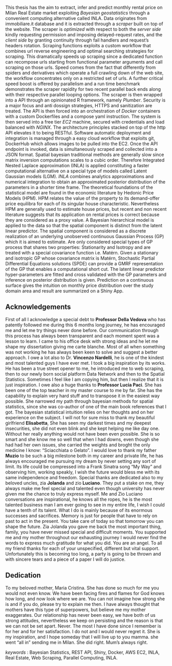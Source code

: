 
This thesis has the aim to extract, infer and predict monthly rental price on Milan Real Estate market exploiting _Bayesian geostatistics_ through a convenient computing alternative called INLA.
Data originates from immobiliare.it database and it is extracted through a _scraper_ built on top of the website. The scraper is _optimized_ with respect to both the _server side_ kindly requesting permission and imposing delayed-request rates, and the _client side_ by granting continuity through fail handlers and request's headers rotation. Scraping functions exploits a custom workflow that combines url reverse engineering and optimal searching strategies for scraping. This dramatically speeds up scraping since a dedicated function can recompose urls starting from functional parameter arguments and call scraping on those urls. Speed comes from the fact that differently from spiders and derivatives which operate a full crawling down of the web site, the workflow concentrates only on a restricted set of urls. A further critical speed boost is offered by parallelism and a run time benchmark demonstrates the scraper rapidity for two recent parallel back ends along with their respective parallel looping options.
The scraper is then wrapped into a API through an opinionated R framework, namely _Plumber_. Security is a major focus and anti dossign strategies, HTTPS and sanitization are treated.  The API is then forced into an orchestration of _Docker_ containers with a custom Dockerfiles and a compose yaml instruction. The system is then served into a free tier _EC2_ machine, secured with credentials and load balanced with _NGINX_. The architecture principles stacked on top of the http API elevates it to being RESTful. Software automatic deployment and integration is managed through a easy cloud workflow that exploits git, DockerHub which allows images to be pulled into the EC2. Once the API endpoint is invoked, data is simultaneously scraped and collected into a JSON format.
Spatial bayesian traditional methods are generally slow since matrix inversion computations scales to a cubic order. Therefore Integrated Nested Laplace approximation (INLA) is applied constituting a faster computational alternative on a special type of models called Latent Gaussian models (LGM). _INLA_ combines analytics approximations and numerical integration to obtain an approximated posterior distribution of the parameters in a shorter time frame.
The theoretical foundations of the statistical model are found in the economic literature by Hedonic Price Models (HPM). HPM relates the value of the property to its demand-offer price equilibra for each of its singular house characteristic. Nevertheless HPM are generally used to estimate house prices, but recent and non recent literature suggests that its application on rental prices is correct because they are considered as a proxy value.
A Bayesian hierarchical model is applied to the data so that the spatial component is distinct from the latent linear predictor. The spatial component is considered as a discrete realization of an underlying unobserved continuous Gaussian Process (GP) which it is aimed to estimate. Are only considered special types of GP process that shares two properties: Stationarity and Isotropy and are treated with a special covariance function i.e. Matérn.
Given a stationary and isotropic GP whose covariance matrix is Matérn, Stochastic Partial Differential Equations solutions (SPDE) can provide a GMRF representation of the GP that enables a computational short cut. The latent linear predictor hyper-parameters are fitted and cross validated with the GP parameters and inference on posterior distribution is given. Prediction on a continuous surface gives the intuition on monthly price distribution over the study domain area and result are summarized on a Shiny App.

## Acknowledgements {-}

First of all I acknowledge a special debt to **Professor Della Vedova** who has patently followed me during this 6 months long journey, he has encouraged me and let me try things never done before. Our communication through this process has always been transparent and each moment spent was a lesson to learn. I came to his office desk with strong ideas and he let me shape my dissertation giving me carte blanche. Most of all when something was not working he has always been keen to solve and suggest a better approach. I owe a lot also to Dr. **Vincenzo Nardelli**, he is one of the kindest and most talented guys I have ever met. I took a big inspiration by its works. He has been a true street opener to me, he introduced me to web scraping, then to our newly born social platform Data Network and then to the Spatial Statistics. Sometimes I feel like I am copying him, but then I realize that it is just inspiration. I owe also a huge thanks to **Professor Lucia Paci**. She has been one of the top teacher in my master course to me by far. She has the capability to explain very hard stuff and to transpose it in the easiest way possible. She narrowed my path through bayesian methods for spatial statistics, since she was co-author of one of the main book references that I got. The bayesian statistical intuition relies on her thoughts and on her experience on the subject. 
I will not for sure miss to thank my beautiful girlfriend **Elisabetta**, She has seen my darkest times and my deepest insecurities, she did not even blink and she kept helping me like day one. Without her really anything would not have been even possible. She is so smart and she know me so well that when I had downs, even though she had had her own issues, she carried the weights and broght the only medicine I know: "Sciacchiata o Gelato". I would love to thank my father **Muzio** to be such a big milestone both in my career and private life, he has always encouraged me pursuing my dream by never setting any sort of limit. Its life could be compressed into a Frank Sinatra song "My Way" and observing him, working speakly, I wish the future would bless me with its same independence and freedom. Special thanks are dedicated also to my beloved uncles, zia **Jolanda** and zio **Luciano**.  They put a stake on me, they always make me feel special and talented even though university has never given me the chance to truly express myself. Me and Zio Luciano conversations are inspirational, he knows all the ropes, he is the most talented business man I am ever going to see in my entire life, I wish I could have a tenth of its talent. What I do is mainly because of its enormous successes and sacrifices. Memory is just for people that have to rely on past to act in the present. You take care of today so that tomorrow you can shape the future. Zia Jolanda you gave me back the most important thing, family, you have never missed special and difficult moments. You supported me and my mother throughout our exhausting journey I would never find the words to express much gratitude for what you did. You are an angel. 
To all my friend thanks for each of your unspecified, different but vital support. Unfortunately this is becoming too long, a party is going to be thrown and with sincere tears and a piece of a paper I will do justice.

## Dedication {-}

To my beloved mother, Maria Cristina. She has done so much for me you would not even know. We have been facing fires and flames for God knows how long, and now look where we are. You can not imagine how strong she is and if you do, please try to explain me then. I have always thought that mothers have this type of superpowers, but believe me my mother exaggerates.
Our relationship has never been easy, we have both of us strong attitudes, nevertheless we keep on persisting and the reason is that we can not be set apart. Never.
The most I have done since I remember is for her and for her satisfaction. I do not and I would never regret it. She is my inspiration, and I hope someday that I will live up to you mamma. she went "all in" sending me in Milan.
She did right.
Mum's always right.


_keywords_ : Bayesian Statistics, REST API, Shiny, Docker, AWS EC2, INLA, Real Estate, Web Scraping, Parallel Computing, INLA.

